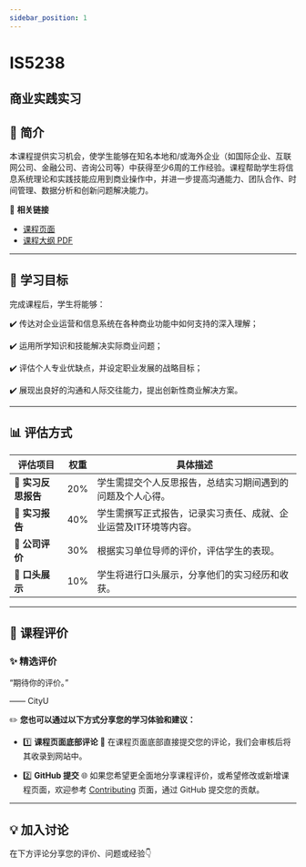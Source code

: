 ```yaml
---
sidebar_position: 1
---
```


# IS5238
## 商业实践实习

## **📘 简介**
本课程提供实习机会，使学生能够在知名本地和/或海外企业（如国际企业、互联网公司、金融公司、咨询公司等）中获得至少6周的工作经验。课程帮助学生将信息系统理论和实践技能应用到商业操作中，并进一步提高沟通能力、团队合作、时间管理、数据分析和创新问题解决能力。

🔗 **相关链接**
- [课程页面](https://www.cityu.edu.hk/catalogue/pg/202425/course/IS5238.htm)
- [课程大纲 PDF](https://www.cityu.edu.hk/catalogue/pg/202425/course/IS5238.pdf)

---

## **🎯 学习目标**

完成课程后，学生将能够：

✔️ 传达对企业运营和信息系统在各种商业功能中如何支持的深入理解；

✔️ 运用所学知识和技能解决实际商业问题；

✔️ 评估个人专业优缺点，并设定职业发展的战略目标；

✔️ 展现出良好的沟通和人际交往能力，提出创新性商业解决方案。

---

## **📊 评估方式**

| **评估项目**          | **权重** | **具体描述**                                                                                       |
|----------------------|---------|---------------------------------------------------------------------------------------------------|
| **📄 实习反思报告**   | 20%     | 学生需提交个人反思报告，总结实习期间遇到的问题及个人心得。                                       |
| **📄 实习报告**       | 40%     | 学生需撰写正式报告，记录实习责任、成就、企业运营及IT环境等内容。                               |
| **📄 公司评价**       | 30%     | 根据实习单位导师的评价，评估学生的表现。                                                         |
| **📄 口头展示**       | 10%     | 学生将进行口头展示，分享他们的实习经历和收获。                                                   |

---

## **💬 课程评价**

### ✨ **精选评价**
<div className={commentStyles.commentBox}>
    <p className={commentStyles.commentText}>
        “期待你的评价。”
    </p>
    <p className={commentStyles.commentAuthor}>—— CityU</p>
</div>

✏️ **您也可以通过以下方式分享您的学习体验和建议：**

- 1️⃣ **课程页面底部评论**
💬 在课程页面底部直接提交您的评论，我们会审核后将其收录到网站中。

- 2️⃣ **GitHub 提交**
🌐 如果您希望更全面地分享课程评价，或希望修改或新增课程页面，欢迎参考 [Contributing](https://penjc.github.io/cityU-navigator/contributing) 页面，通过 GitHub 提交您的贡献。


---

## **💡 加入讨论**

在下方评论分享您的评价、问题或经验👇
<Utterances />
